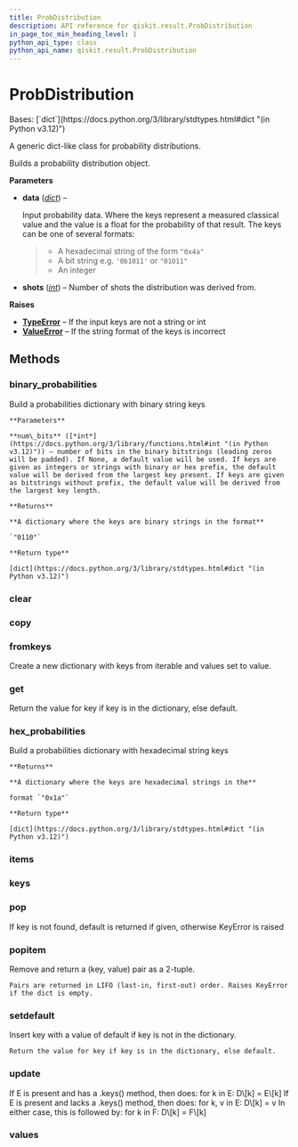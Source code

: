 ```yaml
---
title: ProbDistribution
description: API reference for qiskit.result.ProbDistribution
in_page_toc_min_heading_level: 1
python_api_type: class
python_api_name: qiskit.result.ProbDistribution
---
```


# ProbDistribution

<Class id="qiskit.result.ProbDistribution" isDedicatedPage={true} github="https://github.com/Qiskit/qiskit/tree/stable/1.0/qiskit/result/distributions/probability.py#L23-L100" signature="qiskit.result.ProbDistribution(data, shots=None)">
  Bases: [`dict`](https://docs.python.org/3/library/stdtypes.html#dict "(in Python v3.12)")

  A generic dict-like class for probability distributions.

  Builds a probability distribution object.

  **Parameters**

  *   **data** ([*dict*](https://docs.python.org/3/library/stdtypes.html#dict "(in Python v3.12)")) –

      Input probability data. Where the keys represent a measured classical value and the value is a float for the probability of that result. The keys can be one of several formats:

      > *   A hexadecimal string of the form `"0x4a"`
      > *   A bit string e.g. `'0b1011'` or `"01011"`
      > *   An integer

  *   **shots** ([*int*](https://docs.python.org/3/library/functions.html#int "(in Python v3.12)")) – Number of shots the distribution was derived from.

  **Raises**

  *   [**TypeError**](https://docs.python.org/3/library/exceptions.html#TypeError "(in Python v3.12)") – If the input keys are not a string or int
  *   [**ValueError**](https://docs.python.org/3/library/exceptions.html#ValueError "(in Python v3.12)") – If the string format of the keys is incorrect

  ## Methods

  ### binary\_probabilities

  <Function id="qiskit.result.ProbDistribution.binary_probabilities" github="https://github.com/Qiskit/qiskit/tree/stable/1.0/qiskit/result/distributions/probability.py#L75-L91" signature="binary_probabilities(num_bits=None)">
    Build a probabilities dictionary with binary string keys

    **Parameters**

    **num\_bits** ([*int*](https://docs.python.org/3/library/functions.html#int "(in Python v3.12)")) – number of bits in the binary bitstrings (leading zeros will be padded). If None, a default value will be used. If keys are given as integers or strings with binary or hex prefix, the default value will be derived from the largest key present. If keys are given as bitstrings without prefix, the default value will be derived from the largest key length.

    **Returns**

    **A dictionary where the keys are binary strings in the format**

    `"0110"`

    **Return type**

    [dict](https://docs.python.org/3/library/stdtypes.html#dict "(in Python v3.12)")
  </Function>

  ### clear

  <Function id="qiskit.result.ProbDistribution.clear" signature="clear() → None.  Remove all items from D." />

  ### copy

  <Function id="qiskit.result.ProbDistribution.copy" signature="copy() → a shallow copy of D" />

  ### fromkeys

  <Function id="qiskit.result.ProbDistribution.fromkeys" signature="fromkeys(value=None, /)">
    Create a new dictionary with keys from iterable and values set to value.
  </Function>

  ### get

  <Function id="qiskit.result.ProbDistribution.get" signature="get(key, default=None, /)">
    Return the value for key if key is in the dictionary, else default.
  </Function>

  ### hex\_probabilities

  <Function id="qiskit.result.ProbDistribution.hex_probabilities" github="https://github.com/Qiskit/qiskit/tree/stable/1.0/qiskit/result/distributions/probability.py#L93-L100" signature="hex_probabilities()">
    Build a probabilities dictionary with hexadecimal string keys

    **Returns**

    **A dictionary where the keys are hexadecimal strings in the**

    format `"0x1a"`

    **Return type**

    [dict](https://docs.python.org/3/library/stdtypes.html#dict "(in Python v3.12)")
  </Function>

  ### items

  <Function id="qiskit.result.ProbDistribution.items" signature="items() → a set-like object providing a view on D's items" />

  ### keys

  <Function id="qiskit.result.ProbDistribution.keys" signature="keys() → a set-like object providing a view on D's keys" />

  ### pop

  <Function id="qiskit.result.ProbDistribution.pop" signature="pop(k[, d]) → v, remove specified key and return the corresponding value.">
    If key is not found, default is returned if given, otherwise KeyError is raised
  </Function>

  ### popitem

  <Function id="qiskit.result.ProbDistribution.popitem" signature="popitem()">
    Remove and return a (key, value) pair as a 2-tuple.

    Pairs are returned in LIFO (last-in, first-out) order. Raises KeyError if the dict is empty.
  </Function>

  ### setdefault

  <Function id="qiskit.result.ProbDistribution.setdefault" signature="setdefault(key, default=None, /)">
    Insert key with a value of default if key is not in the dictionary.

    Return the value for key if key is in the dictionary, else default.
  </Function>

  ### update

  <Function id="qiskit.result.ProbDistribution.update" signature="update([E, ]**F) → None.  Update D from dict/iterable E and F.">
    If E is present and has a .keys() method, then does: for k in E: D\[k] = E\[k] If E is present and lacks a .keys() method, then does: for k, v in E: D\[k] = v In either case, this is followed by: for k in F: D\[k] = F\[k]
  </Function>

  ### values

  <Function id="qiskit.result.ProbDistribution.values" signature="values() → an object providing a view on D's values" />
</Class>


